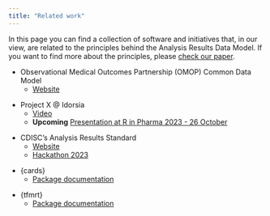 ```yaml
---
title: "Related work"
---
```


In this page you can find a collection of software and initiatives that, in our view, are related to the principles behind the Analysis Results Data Model. If you want to find more about the principles, please [check our paper](https://www.nature.com/articles/s41597-022-01789-2).

-   Observational Medical Outcomes Partnership (OMOP) Common Data Model
    -   [Website](https://www.ohdsi.org/data-standardization/)

<p>

-   Project X \@ Idorsia
    -   [Video](https://gateway.on24.com/wcc/eh/2309258/lp/4266406/september-webinar-wednesday-2023)
    -   **Upcoming** [Presentation at R in Pharma 2023 - 26 October](https://rinpharma.com/event/rinpharma2023/)
    
<p>

-   CDISC's Analysis Results Standard
    -   [Website](https://www.cdisc.org/standards/foundational/analysis-results-standards)
    -   [Hackathon 2023](https://www.cdisc.org/events/webinar/analysis-results-standards-hackathon-kick)
    
<p>

-   {cards}
    -   [Package documentation](https://insightsengineering.github.io/cards/)
  
<p>

-   {tfmrt}
    -   [Package documentation](https://gsk-biostatistics.github.io/tfrmt/)
